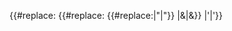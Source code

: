 <noinclude>
{{X/Template
|description=
<p>This template decodes characters that the <code><nowiki>{{PAGENAME}}</nowiki></code> magic word [https://www.mediawiki.org/wiki/Manual:PAGENAMEE_encoding#PAGENAME HTML-encodes].</p>
<p>Decoding characters is required to select pages via [https://www.semantic-mediawiki.org/wiki/Help:Inline_queries#Parser_function_.23ask SMW #Ask queries] (e.g., in the [[Template:X/Meta|Meta template]]).</p>

{{{!}} class="wikitable"
! HTML-encoded
! Decoded output
{{!}}-
{{!}} class="text-center code" {{!}} &amp;#34;
{{!}} class="text-center code" {{!}} "
{{!}}-
{{!}} class="text-center code" {{!}} &amp;#38;
{{!}} class="text-center code" {{!}} &
{{!}}-
{{!}} class="text-center code" {{!}} &amp;#39;
{{!}} class="text-center code" {{!}} '
{{!}}}

|templates=
{{X/Template/Template|1|template=Section/Define}}
{{X/Template/Template|1|template=Section/Transclude}}
{{X/Template/Template|2|template=X/Pages/AddSubpage}}
{{X/Template/Template|3|template=X/Pages/SubpageBoilerplate}}
{{X/Template/Template|4|template=X/Meta}}
{{X/Template/Template|5|template=X/Decoder}}
}}</noinclude><includeonly>{{#replace:
{{#replace:
{{#replace:{{{1}}}|&#34;|"}}
|&#38;|&}}
|&#39;|'}}</includeonly>